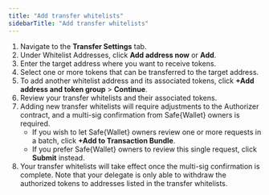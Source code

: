 ```yaml
---
title: "Add transfer whitelists"
sidebarTitle: "Add transfer whitelists"
---
```


1. Navigate to the **Transfer Settings** tab.
2. Under Whitelist Addresses, click **Add address now** or **Add**.
3. Enter the target address where you want to receive tokens.
4. Select one or more tokens that can be transferred to the target address.
5. To add another whitelist address and its associated tokens, click **+Add address and token group** > **Continue**.
6. Review your transfer whitelists and their associated tokens.
7. Adding new transfer whitelists will require adjustments to the Authorizer contract, and a multi-sig confirmation from Safe&#123;Wallet&#125; owners is required.
    - If you wish to let Safe&#123;Wallet&#125; owners review one or more requests in a batch, click **+Add to Transaction Bundle**.
    - If you prefer Safe&#123;Wallet&#125; owners to review this single request, click **Submit** instead.
8. Your transfer whitelists will take effect once the multi-sig confirmation is complete. Note that your delegate is only able to withdraw the authorized tokens to addresses listed in the transfer whitelists.




